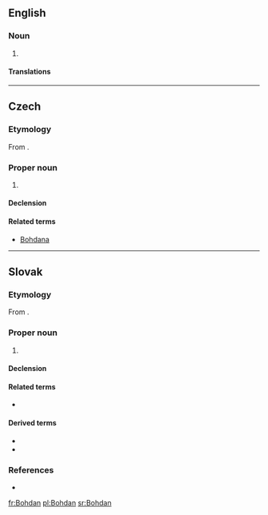 ==English==

===Noun===
{{en-proper noun}}

# {{alternative form of|Bogdan|lang=en}}

====Translations====
{{trans-see|Bogdan}}

----

==Czech==
{{wikipedia|lang=cs}}

===Etymology===
From {{inh|cs|sla-pro|*Bogъdanъ}}.

===Proper noun===
{{cs-proper noun|g=m}}

# {{given name|male|lang=cs}}

====Declension====
{{cs-decl-noun
|Bohdan|Bohdana|Bohdanovi|Bohdana|Bohdane|Bohdanovi|Bohdanem
|Bohdani, Bohdanové|Bohdanů|Bohdanům|Bohdany|Bohdani, Bohdanové|Bohdanech|Bohdany
}}

====Related terms====
* [[Bohdana]]

----

==Slovak==
{{wikipedia|lang=sk}}

===Etymology===
From {{inh|sk|sla-pro|*Bogъdanъ}}.

===Proper noun===
{{sk-proper noun|g=m|gen=Bohdana|decl=chlap}}

# {{given name|male|lang=sk}}

====Declension====
{{sk-decl-noun-sg|Bohdan|Bohdana|Bohdanovi|Bohdana|Bohdanovi|Bohdanom}}

====Related terms====
* {{l|sk|Bohdana}}

====Derived terms====
* {{l|sk|Božo}}
* {{l|sk|Bohdanko}}

===References===
* {{R:SDK}}

[[fr:Bohdan]]
[[pl:Bohdan]]
[[sr:Bohdan]]